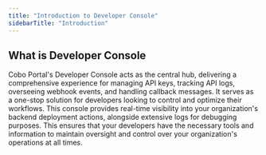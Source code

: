 ```yaml
---
title: "Introduction to Developer Console"
sidebarTitle: "Introduction"
---
```


## What is Developer Console

Cobo Portal's Developer Console acts as the central hub, delivering a comprehensive experience for managing API keys, tracking API logs, overseeing webhook events, and handling callback messages. It serves as a one-stop solution for developers looking to control and optimize their workflows. This console provides real-time visibility into your organization's backend deployment actions, alongside extensive logs for debugging purposes. This ensures that your developers have the necessary tools and information to maintain oversight and control over your organization's operations at all times.